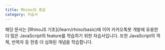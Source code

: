 ```yaml
---
title: RhinoJS 중급
category: 자습서
---
```


<Section>
  해당 문서는 [RhinoJS 기초](/learn/rhino/basic)에 이어 카카오톡봇 개발에 유용한 더 많은 JavaScript의 feature를 학습하기 위한 자습서입니다. 또한 JavaScript의 객체, 반복자 등 한층 더 심화된 개념을 학습합니다.
</Section>